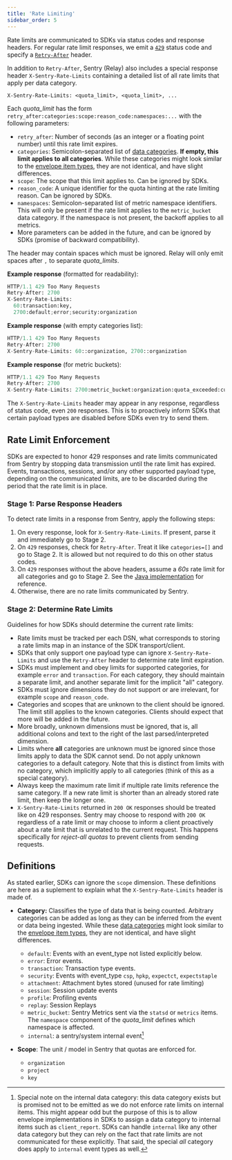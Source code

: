```yaml
---
title: 'Rate Limiting'
sidebar_order: 5
---
```


Rate limits are communicated to SDKs via status codes and response headers. For regular rate limit responses, we emit a [`429`](https://developer.mozilla.org/en-US/docs/Web/HTTP/Status/429) status code and specify a [`Retry-After`](https://developer.mozilla.org/en-US/docs/Web/HTTP/Headers/Retry-After) header.

In addition to `Retry-After`, Sentry (Relay) also includes a special response header `X-Sentry-Rate-Limits` containing a detailed list of all rate limits that apply per data category.

```
X-Sentry-Rate-Limits: <quota_limit>, <quota_limit>, ...
```

Each *quota_limit* has the form `retry_after:categories:scope:reason_code:namespaces:...` with the following parameters:

- `retry_after`: Number of seconds (as an integer or a floating point number) until this rate limit expires.
- `categories`: Semicolon-separated list of [data categories](https://github.com/getsentry/relay/blob/master/relay-common/src/constants.rs#L97-L115). **If empty, this limit applies to all categories**. 
    While these categories might look similar to the [envelope item types](/sdk/envelopes/#data-model), they are not identical, and have slight differences.
- `scope`: The scope that this limit applies to. Can be ignored by SDKs.
- `reason_code`: A unique identifier for the quota hinting at the rate limiting reason. Can be ignored by SDKs.
- `namespaces`: Semicolon-separated list of metric namespace identifiers. This will only be present if the rate limit applies to the `metric_bucket` data category. If the namespace is not present, the backoff applies to all metrics.
- More parameters can be added in the future, and can be ignored by SDKs (promise of backward compatibility).

The header may contain spaces which must be ignored. Relay will only emit spaces after `,` to separate *quota_limits*.

**Example response** (formatted for readability):

```python
HTTP/1.1 429 Too Many Requests
Retry-After: 2700
X-Sentry-Rate-Limits:
  60:transaction:key,
  2700:default;error;security:organization
```

**Example response** (with empty categories list):

```python
HTTP/1.1 429 Too Many Requests
Retry-After: 2700
X-Sentry-Rate-Limits: 60::organization, 2700::organization
```

**Example response** (for metric buckets):

```python
HTTP/1.1 429 Too Many Requests
Retry-After: 2700
X-Sentry-Rate-Limits: 2700:metric_bucket:organization:quota_exceeded:custom
```

The `X-Sentry-Rate-Limits` header may appear in any response, regardless of status code, even `200` responses. This is to proactively inform SDKs that certain payload types are disabled before SDKs even try to send them.

## Rate Limit Enforcement

SDKs are expected to honor 429 responses and rate limits communicated from Sentry by stopping data transmission until the rate limit has expired. Events, transactions, sessions, and/or any other supported payload type, depending on the communicated limits, are to be discarded during the period that the rate limit is in place.

### Stage 1: Parse Response Headers

To detect rate limits in a response from Sentry, apply the following steps:

1. On every response, look for `X-Sentry-Rate-Limits`. If present, parse it and immediately go to Stage 2.
2. On `429` responses, check for `Retry-After`. Treat it like `categories=[]` and go to Stage 2. It is allowed but not required to do this on other status codes.
3. On `429` responses without the above headers, assume a _60s_ rate limit for all categories and go to Stage 2. See the [Java implementation](https://github.com/getsentry/sentry-java/blob/b182c6e4353dacd145a529298aa6f1ee41928d9f/sentry/src/main/java/io/sentry/transport/RateLimiter.java#L261-L270) for reference.
4. Otherwise, there are no rate limits communicated by Sentry.

### Stage 2: Determine Rate Limits

Guidelines for how SDKs should determine the current rate limits:

- Rate limits must be tracked per each DSN, what corresponds to storing a rate limits map in an instance of the SDK transport/client.
- SDKs that only support one payload type can ignore `X-Sentry-Rate-Limits` and use the `Retry-After` header to determine rate limit expiration.
- SDKs must implement and obey limits for supported categories, for example `error` and `transaction`. For each category, they should maintain a separate limit, and another separate limit for the implicit "all" category.
- SDKs must ignore dimensions they do not support or are irrelevant, for example `scope` and `reason_code`.
- Categories and scopes that are unknown to the client should be ignored. The limit still applies to the known categories. Clients should expect that more will be added in the future.
- More broadly, unknown dimensions must be ignored, that is, all additional colons and text to the right of the last parsed/interpreted dimension.
- Limits where **all** categories are unknown must be ignored since those limits apply to data the SDK cannot send. Do not apply unknown categories to a default category. Note that this is distinct from limits with no category, which implicitly apply to all categories (think of this as a special category).
- Always keep the maximum rate limit if multiple rate limits reference the same category. If a new rate limit is shorter than an already stored rate limit, then keep the longer one.
- `X-Sentry-Rate-Limits` returned in `200 OK` responses should be treated like on 429 responses. Sentry may choose to respond with `200 OK` regardless of a rate limit or may choose to inform a client proactively about a rate limit that is unrelated to the current request. This happens specifically for *reject-all quotas* to prevent clients from sending requests.

## Definitions

As stated earlier, SDKs can ignore the `scope` dimension. These definitions are here as a suplement to explain what the `X-Sentry-Rate-Limits` header is made of.

- **Category:** Classifies the type of data that is being counted. Arbitrary categories can be added as long as they can be inferred from the event or data being ingested. 
While these [data categories](https://github.com/getsentry/relay/blob/master/relay-common/src/constants.rs#L97-L115) might look similar to the [envelope item types](/sdk/envelopes/#data-model), they are not identical, and have slight differences.
  - `default`: Events with an event_type not listed explicitly below.
  - `error`: Error events.
  - `transaction`: Transaction type events.
  - `security`: Events with event_type `csp`, `hpkp`, `expectct`, `expectstaple`
  - `attachment`: Attachment bytes stored (unused for rate limiting)
  - `session`: Session update events
  - `profile`: Profiling events
  - `replay`: Session Replays
  - `metric_bucket`: Sentry Metrics sent via the `statsd` or `metrics` items. The `namespace` component of the *quota_limit* defines which namespace is affected.
  - `internal`: a sentry/system internal event[^internal]


- **Scope**: The unit / model in Sentry that quotas are enforced for.
  - `organization`
  - `project`
  - `key`

[^internal]: Special note on the internal data category: this data category exists but is promised not to be emitted as we do not enforce
rate limits on internal items.  This might appear odd but the purpose of this is to allow envelope implementations in SDKs to
assign a data category to internal items such as `client_report`.  SDKs can handle `internal` like any other data category but
they can rely on the fact that rate limits are not communicated for these explicitly.  That said, the special _all_ category
does apply to `internal` event types as well.
